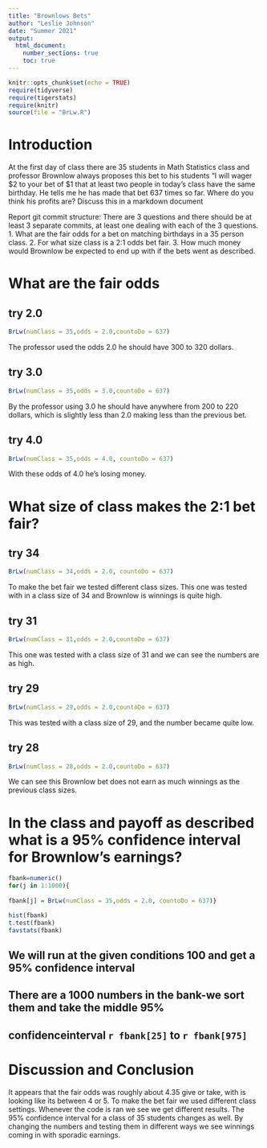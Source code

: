 ```yaml
---
title: "Brownlows Bets"
author: "Leslie Johnson"
date: "Summer 2021"
output: 
  html_document:
    number_sections: true
    toc: true
---
```


```r
knitr::opts_chunk$set(echo = TRUE)
require(tidyverse)
require(tigerstats)
require(knitr)
source(file = "BrLw.R")
```


<!-- We recommend you use git branches -- create a separate branch for each major section i.e. Introduction, Methods, Results, Inferential Results, and Discussion and Conclusions - leave the YAML block untouched until the final merge where you put in your own name !-->

# Introduction

<!--In this section you explain what you are trying to show.  Where did the data come from?  What is the research or other question you are trying to answer?!-->

 At the first day of class there are 35 students in Math Statistics class and professor Brownlow always proposes this bet to his students "I will wager $2 to your bet of $1 that at least two people in today's class have  the same birthday.  He tells me he has made that bet 637 times so far. Where do you think his profits are? Discuss this in a markdown document
 
Report git commit structure:
There are 3 questions and there should be at least 3 separate commits, at least one dealing with each of the 3 questions.
1. What are the fair odds for a bet on matching birthdays in a 35 person class.
2. For what size class is a 2:1 odds bet fair.
3. How much money would Brownlow be expected to end up with if the bets went as described.

# What are the fair odds  


<!--Decide on your methods:  In this section explain the approach you will take to attack the issue --- how will you decide on a likely estimate of professor Brownlow's earnings or losses after 637 bets. Also explain how you construct a 95% confidence interval about your estimate of his winnings !-->


## try 2.0

```r
BrLw(numClass = 35,odds = 2.0,countoDo = 637)
```
The professor used the odds 2.0 he should have 300 to 320 dollars.   


## try 3.0
```r
BrLw(numClass = 35,odds = 3.0,countoDo = 637)
```

By the professor using 3.0 he should have anywhere from 200 to 220 dollars, which is slightly less than 2.0 making less than the previous bet.  


## try 4.0

```r
BrLw(numClass = 35,odds = 4.0, countoDo = 637)
```
With these odds of 4.0 he's losing money.  


# What size of class makes the 2:1 bet fair?  
<!--Explain and display the results of your method of coming up with the estimate of professor Brownlows betting profits!-->

## try 34


```r
BrLw(numClass = 34,odds = 2.0, countoDo = 637)
```
To make the bet fair we tested different class sizes. This one was tested with in a class size of 34 and Brownlow is winnings is quite high.

## try 31

```r
BrLw(numClass = 31,odds = 2.0,countoDo = 637)

```


This one was tested with a class size of 31 and we can see the numbers are as high.

## try 29

```r
BrLw(numClass = 29,odds = 2.0,countoDo = 637)

```

This was tested with a class size of 29, and the number became quite low. 

## try 28

```r
BrLw(numClass = 28,odds = 2.0,countoDo = 637)

```
We can see this Brownlow bet does not earn as much winnings as the previous class sizes.



# In the class and payoff as described what is a 95% confidence interval for Brownlow's earnings?


```r
fbank=numeric()
for(j in 1:1000){
  
fbank[j] = BrLw(numClass = 35,odds = 2.0, countoDo = 637)}
```


```r
hist(fbank)
t.test(fbank)
favstats(fbank)
```

##  We will run at the given conditions 100 and get a 95% confidence interval


##  There are a 1000 numbers in the bank-we sort them and take the middle 95%


## confidenceinterval `r fbank[25]` to `r fbank[975]`

  
<!--Explain and display your method of coming up with a 95% confidence interval of  professor Brownlows winnings (or losings)-->


# Discussion and Conclusion

<!--Discussion and conclusion here.  If professor Brownlow is consistantly making or losing money how could he change his payout so that his profits center on zero?  Also discuss what size his class should be in order to have his current scheme balance at zero profit.!-->

It appears that the fair odds was roughly about 4.35 give or take, with is looking like its between 4 or 5. To make the bet fair we used different class settings. Whenever the code is ran we see we get different results. The 95% confidence interval for a class of 35 students changes as well. By changing the numbers and testing them in different ways we see winnings coming in with sporadic earnings.
